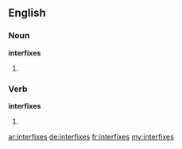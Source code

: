 ==English==

===Noun===
'''interfixes'''

# {{plural of|interfix}}

===Verb===
'''interfixes'''

# {{third-person singular of|interfix}}

[[ar:interfixes]]
[[de:interfixes]]
[[fr:interfixes]]
[[my:interfixes]]